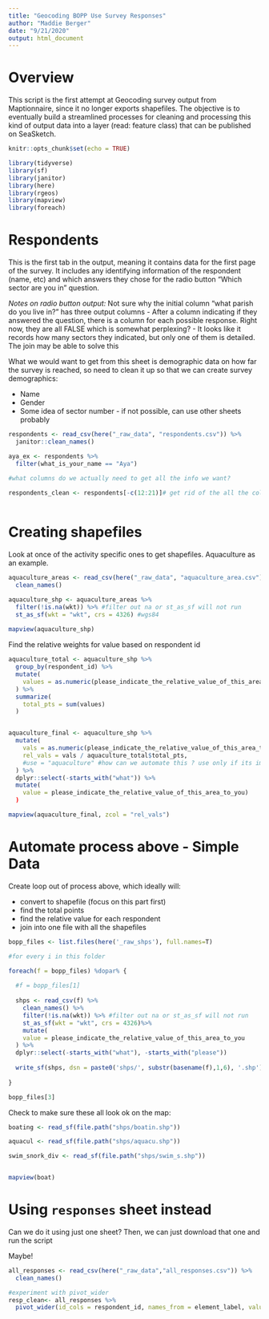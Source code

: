 ```yaml
---
title: "Geocoding BOPP Use Survey Responses"
author: "Maddie Berger"
date: "9/21/2020"
output: html_document
---
```


# Overview

This script is the first attempt at Geocoding survey output from Maptionnaire, since it no longer exports shapefiles. The objective is to eventually build a streamlined processes for cleaning and processing this kind of output data into a layer (read: feature class) that can be published on SeaSketch. 

```r
knitr::opts_chunk$set(echo = TRUE)

library(tidyverse)
library(sf)
library(janitor)
library(here)
library(rgeos)
library(mapview)
library(foreach)
```

# Respondents

This is the first tab in the output, meaning it contains data for the first page of the survey. It includes any identifying information of the respondent (name, etc) and which answers they chose for the radio button "Which sector are you in" question.

*Notes on radio button output:* 
Not sure why the initial column "what parish do you live in?" has three output columns
- After a column indicating if they answered the question, there is a column for each possible response. Right now, they are all FALSE which is somewhat perplexing? 
- It looks like it records how many sectors they indicated, but only one of them is detailed. The join may be able to solve this


What we would want to get from this sheet is demographic data on how far the survey is reached, so need to clean it up so that we can create survey demographics: 

- Name
- Gender
- Some idea of sector number - if not possible, can use other sheets probably 

```r

respondents <- read_csv(here("_raw_data", "respondents.csv")) %>% 
  janitor::clean_names()

aya_ex <- respondents %>% 
  filter(what_is_your_name == "Aya")

#what columns do we actually need to get all the info we want? 

respondents_clean <- respondents[-c(12:21)]# get rid of the all the columns that all have the same thing in them? 
  
```

# Creating shapefiles

Look at once of the activity specific ones to get shapefiles. Aquaculture as an example. 
```r

aquaculture_areas <- read_csv(here("_raw_data", "aquaculture_area.csv")) %>% 
  clean_names()

aquaculture_shp <- aquaculture_areas %>%
  filter(!is.na(wkt)) %>% #filter out na or st_as_sf will not run
  st_as_sf(wkt = "wkt", crs = 4326) #wgs84
  
mapview(aquaculture_shp)
```

Find the relative weights for value based on respondent id

```r

aquaculture_total <- aquaculture_shp %>% 
  group_by(respondent_id) %>% 
  mutate(
    values = as.numeric(please_indicate_the_relative_value_of_this_area_to_you)
  ) %>% 
  summarize(
    total_pts = sum(values)
  ) 


aquaculture_final <- aquaculture_shp %>% 
  mutate(
    vals = as.numeric(please_indicate_the_relative_value_of_this_area_to_you),
    rel_vals = vals / aquaculture_total$total_pts,
    #use = "aquaculture" #how can we automate this ? use only if its important to join it all together
  ) %>% 
  dplyr::select(-starts_with("what")) %>% 
  mutate(
    value = please_indicate_the_relative_value_of_this_area_to_you)
  )

mapview(aquaculture_final, zcol = "rel_vals")

```

# Automate process above - Simple Data

Create loop out of process above, which ideally will: 

- convert to shapefile (focus on this part first)
- find the total points
- find the relative value for each respondent
- join into one file with all the shapefiles


```r

bopp_files <- list.files(here('_raw_shps'), full.names=T)

#for every i in this folder

foreach(f = bopp_files) %dopar% { 
  
  #f = bopp_files[1]
  
  shps <- read_csv(f) %>%
    clean_names() %>% 
    filter(!is.na(wkt)) %>% #filter out na or st_as_sf will not run
    st_as_sf(wkt = "wkt", crs = 4326)%>% 
    mutate(
    value = please_indicate_the_relative_value_of_this_area_to_you
  ) %>% 
  dplyr::select(-starts_with("what"), -starts_with("please"))
  
  write_sf(shps, dsn = paste0('shps/', substr(basename(f),1,6), '.shp'), overwrite=T)
  
}

bopp_files[3]

```

Check to make sure these all look ok on the map: 

```r

boating <- read_sf(file.path("shps/boatin.shp"))

aquacul <- read_sf(file.path("shps/aquacu.shp"))

swim_snork_div <- read_sf(file.path("shps/swim_s.shp"))


mapview(boat)
```


# Using `responses` sheet instead

Can we do it using just one sheet? Then, we can just download that one and run the script

Maybe!

```r
all_responses <- read_csv(here("_raw_data","all_responses.csv")) %>% 
  clean_names()

#experiment with pivot_wider
resp_clean<- all_responses %>% 
  pivot_wider(id_cols = respondent_id, names_from = element_label, values_from = original_content) # I think the previous method will actually be easier

```

